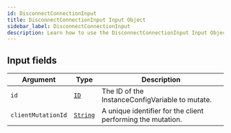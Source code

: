 ```yaml
---
id: DisconnectConnectionInput
title: DisconnectConnectionInput Input Object
sidebar_label: DisconnectConnectionInput
description: Learn how to use the DisconnectConnectionInput Input Object for Builder's API.
---
```


## Input fields

| Argument           | Type                                     | Description                                                 |
| ------------------ | ---------------------------------------- | ----------------------------------------------------------- |
| `id`               | [`ID`](/self-managed/composer/builder/api/schema/scalar/ID.mdx)         | The ID of the InstanceConfigVariable to mutate.             |
| `clientMutationId` | [`String`](/self-managed/composer/builder/api/schema/scalar/String.mdx) | A unique identifier for the client performing the mutation. |
